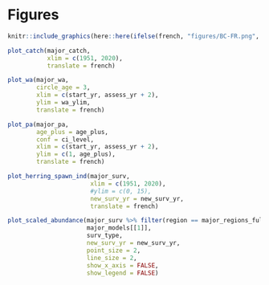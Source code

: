 \clearpage

# Figures

```r
knitr::include_graphics(here::here(ifelse(french, "figures/BC-FR.png", "figures/BC.png")))
```

```r
plot_catch(major_catch,
           xlim = c(1951, 2020),
           translate = french)
```

```r
plot_wa(major_wa,
        circle_age = 3,
        xlim = c(start_yr, assess_yr + 2),
        ylim = wa_ylim,
        translate = french)

```

```r
plot_pa(major_pa,
        age_plus = age_plus,
        conf = ci_level,
        xlim = c(start_yr, assess_yr + 2),
        ylim = c(1, age_plus),
        translate = french)

```

```r
plot_herring_spawn_ind(major_surv,
                       xlim = c(1951, 2020),
                       #ylim = c(0, 15),
                       new_surv_yr = new_surv_yr,
                       translate = french)
```

```r
plot_scaled_abundance(major_surv %>% filter(region == major_regions_full[1]),
                      major_models[[1]],
                      surv_type,
                      new_surv_yr = new_surv_yr,
                      point_size = 2,
                      line_size = 2,
                      show_x_axis = FALSE,
                      show_legend = FALSE)
```
